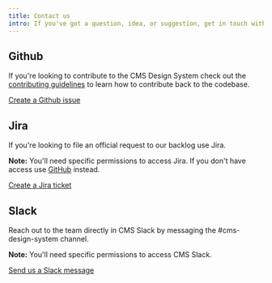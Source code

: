 ```yaml
---
title: Contact us
intro: If you've got a question, idea, or suggestion, get in touch with the Design System team.
---
```





## <GithubIcon /> Github

If you're looking to contribute to the CMS Design System check out the [contributing guidelines](https://github.com/CMSgov/design-system/blob/main/CONTRIBUTING.md) to learn how to contribute back to the codebase. 

<a href="https://github.com/CMSgov/design-system/issues" target="_blank">Create a Github issue</a>


## <JiraIcon /> Jira

If you're looking to file an official request to our backlog use Jira. 

**Note:** You'll need specific permissions to access Jira. If you don't have access use [GitHub](https://github.com/CMSgov/design-system/issues) instead. 

<a href="https://jira.cms.gov/secure/RapidBoard.jspa?rapidView=3359&projectKey=WNMGDS&view=planning.nodetail&issueLimit=100" target="_blank">Create a Jira ticket</a>


## <SlackIcon /> Slack

Reach out to the team directly in CMS Slack by messaging the #cms-design-system channel.

**Note:** You'll need specific permissions to access CMS Slack.

<a href="https://cmsgov.slack.com/archives/CHH0381RD" target="_blank">Send us a Slack message</a>


<!-- 
## <EmailIcon /> Email

Send the team an email with any question you may have about the design system.

Send us an email
-->